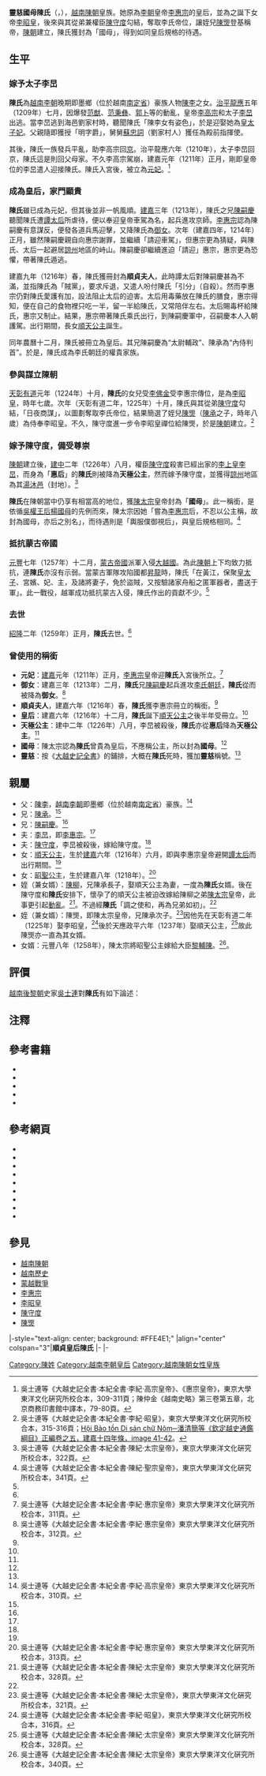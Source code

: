 {{noteTA
|1=后
}}
{{東亞女性歷史人物
|名稱 =靈慈國母
|身份 =
|國家 =
|屆數 =
|最高職務 =
|前任 = 
|繼任 = 
|畫像=
|說明=
|姓=
|名=
|姓名=
|字=
|官職 =
|封爵 =
|封號 =元妃→御女→順貞夫人→皇后→惠后→天極公主→國母
|位號=
|位階
|御稱號 =<!--日本皇族之稱號-->
|宮號1 =<!--日本皇族之宮號-->
|宮號2 =<!--朝鮮王族之宮號-->
|封地 =
|神號 =
|尊號 =
|族裔 = 
|旗籍 =<!--清朝旗人專用-->
|氏族 =
|府邸 =
|世系 = 
|初名 =
|乳名 =<!--日本、朝鮮、琉球以外人物用-->
|幼名 =<!--日本人用-->
|兒名 =<!--朝鮮人用-->
|童名 =<!--琉球人用-->
|小字=
|號=
|法號=
|院號=
|其他名號=
|出生年=
|出生地=
|婚年=
|逝世年=[[陳聖宗|陳聖宗]][[紹隆|紹隆]]二年（1259年）
|逝世地=
|諡號=靈慈國母
|墳墓=
|父親=[[陳元祖|陳元祖]]陳李
|嫡母=
|母親=
|夫=[[李惠宗|李惠宗]]李旵<br />尚父太師忠武大王[[陳守度|陳守度]]
|婚姻名份=
|夫之父=[[李高宗|李高宗]]李龙翰
|夫之母=
|夫之嫡母=
|夫之元配=
|夫之正室=
|夫之繼室=
|夫之平妻=
|夫之側室=
|兄弟=[[陳太祖|陳太祖]]陳承<br />陳嗣慶
|姊妹=
|嫡兄弟=
|嫡姊妹=
|庶兄弟=
|庶姊妹=
|同胞兄弟=
|同胞姊妹=
|異母兄弟=
|異母姊妹=
|異父兄弟=
|異父姊妹=
|繼兄弟=
|繼姊妹=
|子=
|女=順天公主<br />昭聖公主[[李佛金|李佛金]]
|養子=
|養女=
|繼子=
|繼女=
|其他親屬 =從弟兼丈夫: [[陳守度|陳守度]]<br />姪兒兼女婿: 安生王[[陳柳|陳柳]] （順天公主夫）<br />姪兒兼女婿: [[陳太宗|陳太宗]]陳煚 （昭聖、順天公主夫）<br />女婿: 黎輔陳 （昭聖公主夫）<br />外孫: [[陳尹|陳尹]]、靖國王[[陳國康|陳國康]]、[[陳晃|陳晃]]、[[陳光啓|陳光啓]]、上位候[[黎琮|黎琮]]、應瑞公主[[黎珪|黎珪]]
|經歷 = 
|著作 =
|注釋=}}
'''靈慈國母陳氏'''（{{vie|v='''Linh Từ quốc mẫu Trần thị'''|hn=靈慈國母陳氏}}，{{bd|？||1259年}}），[[越南|越南]][[越南陳朝|陳朝]]皇族。她原為[[越南李朝|李朝]]皇帝[[李惠宗|李惠宗]]的皇后，並為之誕下女帝[[李昭皇|李昭皇]]，後來與其從弟兼權臣[[陳守度|陳守度]]勾結，奪取李氏帝位，讓姪兒[[陳煚|陳煚]]登基稱帝，[[越南陳朝|陳朝]]建立，陳氏獲封為「國母」，得到如同皇后規格的待遇。

== 生平 ==
=== 嫁予太子李旵 ===
'''陳氏'''為[[越南|越南]][[越南李朝|李朝]]晚期即墨鄉（位於越南[[南定省|南定省]]）豪族人物[[陳李|陳李]]之女。[[治平龍應|治平龍應]]五年（1209年）七月，因爆發[[范猷|范猷]]、[[范秉彝|范秉彝]]、[[郭卜|郭卜]]等的動亂，皇帝[[李高宗|李高宗]]和太子[[李旵|李旵]]出逃。當李旵逃到海邑劉家村時，聽聞陳氏「陳李女有姿色」，於是迎娶她為[[皇太子妃|皇太子妃]]。父親隨即獲授「明字爵」，舅舅[[蘇忠詞|蘇忠詞]]（劉家村人）獲任為殿前指揮使。

其後，陳氏一族發兵平亂，助李高宗回[[昇龍|京]]。治平龍應六年（1210年），太子李旵回京，陳氏這是則回父母家。不久李高宗駕崩，建嘉元年（1211年）正月，剛即皇帝位的李旵遣人迎接陳氏。陳氏入宮後，被立為[[元妃|元妃]]。<ref>吳士連等《大越史記全書·本紀全書·李紀·高宗皇帝》、《惠宗皇帝》，東京大學東洋文化硏究所校合本，309-311頁；陳仲金《越南史略》第三卷第五章，北京商務印書館中譯本，79-80頁。</ref>

=== 成為皇后，家門顯貴 ===
'''陳氏'''雖已成為元妃，但其後並非一帆風順。[[建嘉|建嘉]]三年（1213年），陳氏之兄[[陳嗣慶|陳嗣慶]]聽聞陳氏遭[[安全皇后|譚太后]]所虐待，便以奉迎皇帝車駕為名，起兵進攻京師。[[李惠宗|李惠宗]]認為陳嗣慶有意謀反，便發各道兵馬迎擊，又降陳氏為[[御女|御女]]。次年（建嘉四年，1214年）正月，雖然陳嗣慶親自向惠宗謝罪，並繼續「請迎車駕」，但惠宗更為猜疑，與陳氏、太后一起避居[[諒山省|諒州]]地區的峙山。陳嗣慶卻繼續進迫「請迎」惠宗，惠宗更為恐懼，帶著陳氏遁逃。

建嘉九年（1216年）春，陳氏獲冊封為'''順貞夫人'''，此時譚太后對陳嗣慶甚為不滿，並指陳氏為「賊黨」，要求斥退，又遣人吩付陳氏「引分」（自殺）。然而李惠宗仍對陳氏愛護有加，設法阻止太后的迫害。太后用毒藥放在陳氏的膳食，惠宗得知，便在自己的食物裡只吃一半，留一半給陳氏，又常陪伴左右。太后賜毒杯給陳氏，惠宗又制止。結果，惠宗帶著陳氏乘氏出行，到陳嗣慶軍中，召嗣慶本人入朝護駕。出行期間，長女[[順天公主|順天公主]]誕生。

同年農曆十二月，陳氏被冊立為皇后。其兄陳嗣慶為“太尉輔政”、陳承為“內侍判首”。於是，陳氏成為李氏朝廷的權貴家族。

=== 參與謀立陳朝 ===
[[天彰有道|天彰有道]]元年（1224年）十月，'''陳氏'''的女兒受[[李佛金|李佛金]]受李惠宗傳位，是為[[李昭皇|李昭皇]]，時年七歲。次年（天彰有道二年，1225年）十月，陳氏與其從弟[[陳守度|陳守度]]勾結，「日夜商謀」，以圖劃奪取李氏帝位，結果簡選了姪兒[[陳煚|陳煚]]（[[陳承|陳承]]之子，時年八歲）為侍奉李昭皇。不久，陳守度進一步令李昭皇禪位給陳煚，於是[[越南陳朝|陳朝]]建立。<ref>吳士連等《大越史記全書·本紀全書·李紀·昭皇》，東京大學東洋文化硏究所校合本，315-316頁；[http://www.nomfoundation.org/nlvnpf/index.php?IDcat=2&cat=3&subcat=286 Hội Bảo tồn Di sản chữ Nôm─潘清簡等《欽定越史通鑑綱目》正編卷之五，建嘉十四年條，image 41-42]{{dead link|date=2018年5月 |bot=InternetArchiveBot |fix-attempted=yes }}。</ref>

=== 嫁予陳守度，備受尊崇 ===
[[越南陳朝|陳朝]]建立後，[[建中_(陳朝)|建中]]二年（1226年）八月，權臣[[陳守度|陳守度]]殺害已經出家的[[李旵|李上皇李旵]]，而身為「'''惠后'''」的'''陳氏'''則被降為'''天極公主'''，然而嫁予陳守度，並獲得[[諒山省|諒州]]地區為其[[湯沐邑|湯沐邑]]（封地）。<ref name="吳士連322">吳士連等《大越史記全書·本紀全書·陳紀·太宗皇帝》，東京大學東洋文化硏究所校合本，322頁。</ref>

'''陳氏'''在陳朝當中仍享有相當高的地位，獲[[陳太宗|陳太宗]]皇帝封為「'''國母'''」。此一稱銜，是依循[[吳權#家庭|吳權王后楊國母]]的先例而來，陳太宗因她「嘗為[[李惠宗|李惠宗]]后，不忍以公主稱，故封為國母，亦后之別名」，而待遇則是「輿服僕御視后」，與皇后規格相同。<ref name="吳士連341">吳士連等《大越史記全書·本紀全書·陳紀·聖宗皇帝》，東京大學東洋文化硏究所校合本，341頁。</ref>

=== 抵抗蒙古帝國 ===
{{see|蒙越戰爭}}
[[元豐_(陳太宗)|元豐]]七年（1257年）十二月，[[蒙古帝國|蒙古帝國]]派軍入侵[[大越|大越國]]。為此[[越南陳朝|陳朝]]上下均致力抵抗，連'''陳氏'''亦沒有示弱。當蒙古軍隊攻陷國都[[昇龍|昇龍]]時，陳氏「在黃江，保聚[[陳聖宗|皇太子]]、宮嬪、妃、主，及諸將妻子，免於盜賊，又按驗諸家舟船之匿軍器者，盡送于軍」。此一戰役，越軍成功抵抗蒙古入侵，陳氏作出的貢獻不少。<ref name="吳士連341"/>

=== 去世 ===
[[紹隆|紹隆]]二年（1259年）正月，'''陳氏'''去世。<ref name="吳士連341"/>

=== 曾使用的稱銜 ===
* '''元妃'''：[[建嘉|建嘉]]元年（1211年）正月，[[李惠宗|李惠宗]]皇帝迎'''陳氏'''入宮後所立。<ref>吳士連等《大越史記全書·本紀全書·李紀·惠宗皇帝》東京大學東洋文化硏究所校合本，311頁。</ref>
* '''御女'''：建嘉三年（1213年）二月，'''陳氏'''兄[[陳嗣慶|陳嗣慶]]起兵進攻[[越南李朝|李氏朝廷]]，'''陳氏'''從而被降為'''御女'''。<ref name="吳士連312">吳士連等《大越史記全書·本紀全書·李紀·惠宗皇帝》東京大學東洋文化硏究所校合本，312頁。</ref>
* '''順貞夫人'''，建嘉六年（1216年）春，'''陳氏'''獲李惠宗冊立的稱銜。<ref name="吳士連312"/>
* '''皇后'''：建嘉六年（1216年）十二月，'''陳氏'''誕下[[順天公主_(越南)|順天公主]]之後半年受冊立。<ref name="吳士連312"/>
* '''天極公主'''：建中二年（1226年）八月，李旵被殺後，'''陳氏'''亦從'''惠后'''降為'''天極公主'''。<ref name="吳士連322"/>
* '''國母'''：陳太宗認為'''陳氏'''曾貴為皇后，不應稱公主，所以封為'''國母'''。<ref name="吳士連341"/>
* '''靈慈'''：按《[[大越史記全書|大越史記全書]]》的鋪排，大概在'''陳氏'''死時，獲加'''靈慈'''稱號。<ref name="吳士連341"/>

== 親屬 ==
* 父：[[陳李|陳李]]，[[越南李朝|越南李朝]]即墨鄉（位於越南[[南定省|南定省]]）豪族。<ref name="吳士連310">吳士連等《大越史記全書·本紀全書·李紀·高宗皇帝》東京大學東洋文化硏究所校合本，310頁。</ref>
* 兄：[[陳承|陳承]]。<ref name="吳士連312"/>
* 兄：[[陳嗣慶|陳嗣慶]]。<ref name="吳士連310"/>
* 夫：[[李旵|李旵]]，即[[李惠宗|李惠宗]]。<ref name="吳士連310"/>
* 夫：[[陳守度|陳守度]]，李旵被殺後，嫁給陳守度。<ref name="吳士連322"/>
* 女：[[李氏莹|順天公主]]，生於[[建嘉|建嘉]]六年（1216年）六月，即與李惠宗皇帝避開[[安全皇后|譚太后]]而出行期間。<ref name="吳士連312"/>
* 女：[[李昭皇|昭聖公主]]，生於建嘉八年（1218年）。<ref>吳士連等《大越史記全書·本紀全書·李紀·惠宗皇帝》東京大學東洋文化硏究所校合本，313頁。</ref>
* 姪（兼女婿）：[[陳柳|陳柳]]，兄陳承長子，娶順天公主為妻，一度為'''陳氏'''女婿。後在陳守度和'''陳氏'''安排下，懷孕了的順天公主被迫改嫁給陳柳之弟[[陳太宗|陳太宗]]皇帝，此事更引起[[陳煚#被迫迎娶嫂子，引致動亂|動亂]]。<ref name="吳士連328">吳士連等《大越史記全書·本紀全書·陳紀·太宗皇帝》東京大學東洋文化硏究所校合本，328頁。</ref>。不過經'''陳氏'''「調之使和，再為兄弟如初」。<ref name="吳士連341"/>
* 姪（兼女婿）：陳煚，即陳太宗皇帝，兄陳承次子。<ref>吳士連等《大越史記全書·本紀全書·陳紀·太宗皇帝》，東京大學東洋文化硏究所校合本，321頁。</ref>因他先在天彰有道二年（1225年）娶李昭皇，<ref>吳士連等《大越史記全書·本紀全書·李紀·昭皇》，東京大學東洋文化硏究所校合本，316頁。</ref>後於天應政平六年（1237年）娶順天公主，<ref name="吳士連328">吳士連等《大越史記全書·本紀全書·陳紀·太宗皇帝》東京大學東洋文化硏究所校合本，328頁。</ref>故此陳煚亦一直為其女婿。
* 女婿：元豐八年（1258年），陳太宗將昭聖公主嫁給大臣[[黎輔陳|黎輔陳]]。<ref>吳士連等《大越史記全書·本紀全書·陳紀·太宗皇帝》東京大學東洋文化硏究所校合本，340頁。</ref>。

== 評價 ==
[[越南|越南]][[後黎朝|後黎朝]]史家[[吳士連|吳士連]]對'''陳氏'''有如下論述：

{{cquote2|

其相[[越南陳朝|陳家]]內治之功為多，而報[[越南李朝|李氏]]則蔑如也，是知天之生'''靈慈'''，乃所以啟陳，跡似[[塗山氏族|塗山]]興[[夏朝|夏]]，而德則非也。<ref name="吳士連341"/>}}

== 注釋 ==
<div class="references-small">
<references />   
</div> 

== 參考書籍 ==
<div class="references-small">
* {{ja}}{{zh}}{{cite book|title=《[[大越史記全書|大越史記全書]]》|author=[[吳士連|吳士連]]等|others=[[陳荊和|陳荊和]]編校|publisher=[[東京大學|東京大學]]東洋文化硏究所附屬東洋學文獻センター（[[昭和|昭和]]59－61年）（1984－1986）}}
* {{cite book|title=《[[越史略|越史略]]》，收錄於《欽定四庫全書·史部》第466冊|publisher=[[上海古籍出版社|上海古籍出版社]]（1987）|language=zh }}
* {{cite book|title=《[[越南史略|越南史略]]》（或譯《[[越南史略|越南通史]]》）|author=[[陳仲金|陳仲金]]|others=[[戴可來|戴可來]]譯|location=[[北京|北京]]|publisher=[[商務印書館|商務印書館]]（1992）ISBN 7100004543|language=zh}}
* {{cite book|title=《越南通史》|author=[[郭振鐸|郭振鐸]]|coauthors=[[張笑梅|張笑梅]]|publisher=[[中國人民大學|中國人民大學]]出版社（2001）ISBN 7300034020|location=北京|language=zh}}
* {{cite book|title=《[[東南亞歷史詞典|東南亞歷史詞典]]》|publisher=[[上海辭書出版社|上海辭書出版社]]（1995）ISBN 7532602222|language=zh}}
</div>

== 參考網頁 ==
* {{zh}}{{cite web|url=http://www.sinica.edu.tw/~tdbproj/sinocal/luso.html|title=台灣中央研究院計算中心─兩千年中西曆轉換|access-date=2009-10-02|archive-url=https://web.archive.org/web/20090406034750/http://www.sinica.edu.tw/~tdbproj/sinocal/luso.html|archive-date=2009-04-06|dead-url=yes}}
* {{zh}}{{cite web|url=http://www.guoxue123.com/shibu/0101/02ysl/003.htm|title=《越史略》卷下|access-date=2009-10-02|archive-url=https://web.archive.org/web/20080602192459/http://www.guoxue123.com/shibu/0101/02ysl/003.htm|archive-date=2008-06-02|dead-url=yes}}
* {{vi}}{{zh}}{{cite web|url=http://www.nomna.org/DVSKTT/dvsktt.php?IDcat=36|title=Hội Bảo tồn Di sản Nôm─《大越史記全書·本紀全書·李紀·李昭皇紀》|accessdate=2009-10-02|archive-date=2016-03-08|archive-url=https://web.archive.org/web/20160308225917/http://nomna.org/dvsktt/dvsktt.php?idcat=36|dead-url=yes}}
* {{vi}}{{zh}}{{cite web|url=http://www.nomna.org/DVSKTT/dvsktt.php?IDcat=37|title=Hội Bảo tồn Di sản Nôm─《大越史記全書·本紀全書·李紀·李昭皇紀》|accessdate=2009-10-02|archive-date=2016-03-05|archive-url=https://web.archive.org/web/20160305021813/http://www.nomna.org/DVSKTT/dvsktt.php?IDcat=37|dead-url=yes}}
* {{vi}}{{zh}}{{cite web|url=http://www.nomna.org/DVSKTT/dvsktt.php?IDcat=38|title=Hội Bảo tồn Di sản Nôm─《大越史記全書·本紀全書·陳紀·陳太宗紀》|accessdate=2009-10-02|archive-date=2016-03-05|archive-url=https://web.archive.org/web/20160305015438/http://www.nomna.org/DVSKTT/dvsktt.php?IDcat=38|dead-url=yes}}
* {{vi}}{{zh}}{{cite web|url=http://www.nomna.org/DVSKTT/dvsktt.php?IDcat=39|title=Hội Bảo tồn Di sản Nôm─《大越史記全書·本紀全書·陳紀·陳聖宗紀》|accessdate=2009-10-02|archive-date=2016-03-04|archive-url=https://web.archive.org/web/20160304205747/http://www.nomna.org/DVSKTT/dvsktt.php?IDcat=39|dead-url=yes}}
* {{vi}}{{zh}}{{cite web|url=http://www.nomfoundation.org/nlvnpf/index.php?IDcat=2&cat=3&subcat=286|title=Hội Bảo tồn Di sản chữ Nôm─潘清簡等《欽定越史通鑑綱目》正編卷之五、卷之六}}{{dead link|date=2018年5月 |bot=InternetArchiveBot |fix-attempted=yes }}
* {{vi}}{{zh}}{{cite web|url=http://www.nomfoundation.org/nlvnpf/index.php?IDcat=2&cat=3&subcat=287|title=Hội Bảo tồn Di sản chữ Nôm─潘清簡等《欽定越史通鑑綱目》正編卷之七}}{{dead link|date=2018年5月 |bot=InternetArchiveBot |fix-attempted=yes }}
* {{zh}}{{cite web|url=http://vietnam.vnanet.vn/vnp/zh-CN/13/235/235/18621/default.aspx|title=東橋寺─越南畫報|deadurl=yes|archiveurl=https://web.archive.org/web/20111105145916/http://vietnam.vnanet.vn/vnp/zh-cn/13/235/235/18621/default.aspx|archivedate=2011-11-05}}

== 參見 ==
* [[越南陳朝|越南陳朝]]
* [[越南歷史|越南歷史]]
* [[蒙越戰爭|蒙越戰爭]]
* [[李惠宗|李惠宗]]
* [[李昭皇|李昭皇]]
* [[陳守度|陳守度]]
* [[陳煚|陳煚]]

{{start box}}
|-style="text-align: center; background: #FFE4E1;"
|align="center" colspan="3"|'''順貞皇后陳氏'''
|- 
{{s-before|[[安全皇后|安全皇后譚氏]]}} 
{{s-title|[[越南皇后及妃嬪列表|越南李朝皇后]]|1216年—1224年|}} 
{{s-after|[[李昭皇|昭聖皇后李氏]]|越南陳朝皇后}} 
|-
{{s-before|[[安全皇后|安全皇太后譚氏]]}} 
{{s-title|[[:Category:越南皇太后|越南李朝皇太后]]|1224年—1226年}} 
{{s-after|[[黎氏妙|國聖皇太后黎氏]]|越南陳朝皇太后}} 
{{end box}}

{{丁朝、前黎朝及李朝皇后}}

[[Category:陳姓|Category:陳姓]]
[[Category:越南李朝皇后|Category:越南李朝皇后]]
[[Category:越南陳朝女性皇族|Category:越南陳朝女性皇族]]